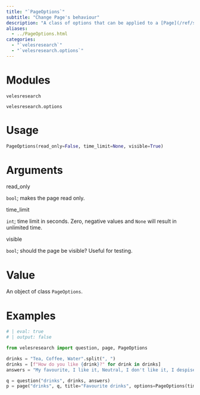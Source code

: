 ```yaml
---
title: "`PageOptions`"
subtitle: "Change Page's behaviour"
description: "A class of options that can be applied to a [Page](/ref/structure/Page.qmd) object. Main possibilities include setting a time limit. All currently available options can be found below."
aliases: 
  - ../PageOptions.html
categories:
  - "`velesresearch`"
  - "`velesresearch.options`"
---
```

# Modules

`velesresearch`

`velesresearch.options`

# Usage

``` python
PageOptions(read_only=False, time_limit=None, visible=True)
```


# Arguments

::: arg_name
read_only
:::
::: arg_desc
`bool`; makes the page read only.
:::

::: arg_name
time_limit
:::
::: arg_desc
`int`; time limit in seconds. Zero, negative values and `None` will result in unlimited time.
:::

::: arg_name
visible
:::
::: arg_desc
`bool`; should the page be visible? Useful for testing.
:::

# Value

An object of class `PageOptions`.

# Examples

``` python
# | eval: true
# | output: false

from velesresearch import question, page, PageOptions

drinks = "Tea, Coffee, Water".split(", ")
drinks = [f"How do you like {drink}?" for drink in drinks]
answers = "My favourite, I like it, Neutral, I don't like it, I despise it".split(", ")

q = question("drinks", drinks, answers)
p = page("drinks", q, title="Favourite drinks", options=PageOptions(time_limit=30))
```